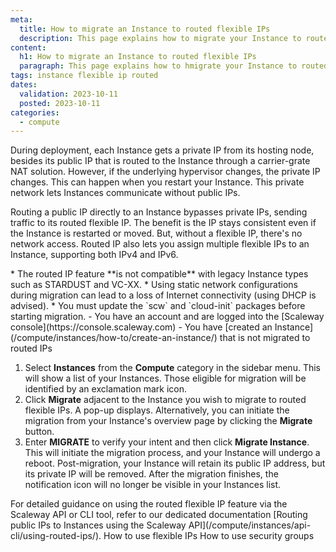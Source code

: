 ```yaml
---
meta:
  title: How to migrate an Instance to routed flexible IPs
  description: This page explains how to migrate your Instance to routed flexible IPs
content:
  h1: How to migrate an Instance to routed flexible IPs
  paragraph: This page explains how to hmigrate your Instance to routed flexible IPs
tags: instance flexible ip routed
dates:
  validation: 2023-10-11
  posted: 2023-10-11
categories:
  - compute
---
```


During deployment, each Instance gets a private IP from its hosting node, besides its public IP that is routed to the Instance through a carrier-grate NAT solution. However, if the underlying hypervisor changes, the private IP changes. This can happen when you restart your Instance. This private network lets Instances communicate without public IPs. 

Routing a public IP directly to an Instance bypasses private IPs, sending traffic to its routed flexible IP. The benefit is the IP stays consistent even if the Instance is restarted or moved. But, without a flexible IP, there's no network access. Routed IP also lets you assign multiple flexible IPs to an Instance, supporting both IPv4 and IPv6.

<Message type="important">
  * The routed IP feature **is not compatible** with legacy Instance types such as STARDUST and VC-XX.
  * Using static network configurations during migration can lead to a loss of Internet connectivity (using DHCP is advised).
  * You must update the `scw` and `cloud-init` packages before starting migration.
</Message>

<Message type="requirement">
  - You have an account and are logged into the [Scaleway console](https://console.scaleway.com)
  - You have [created an Instance](/compute/instances/how-to/create-an-instance/) that is not migrated to routed IPs
</Message>

1. Select **Instances** from the **Compute** category in the sidebar menu. This will show a list of your Instances. Those eligible for migration will be identified by an exclamation mark icon.
    <Lightbox src="scaleway-instance-routedip-migration.webp" alt="" />
2. Click **Migrate** adjacent to the Instance you wish to migrate to routed flexible IPs. A pop-up displays.
    <Message type="tip">
      Alternatively, you can initiate the migration from your Instance's overview page by clicking the **Migrate** button.
    </Message>
3. Enter **MIGRATE** to verify your intent and then click **Migrate Instance**. This will initiate the migration process, and your Instance will undergo a reboot.
    <Message type="note">
      Post-migration, your Instance will retain its public IP address, but its private IP will be removed.
    </Message>
After the migration finishes, the notification icon will no longer be visible in your Instances list.

<Message type="tip">
  For detailed guidance on using the routed flexible IP feature via the Scaleway API or CLI tool, refer to our dedicated documentation [Routing public IPs to Instances using the Scaleway API](/compute/instances/api-cli/using-routed-ips/).
</Message>

<Navigation title="See Also">
  <PreviousButton to="/compute/instances/how-to/use-flexips">How to use flexible IPs</PreviousButton>
  <NextButton to="/compute/instances/how-to/use-security-groups/">How to use security groups</NextButton>
</Navigation>